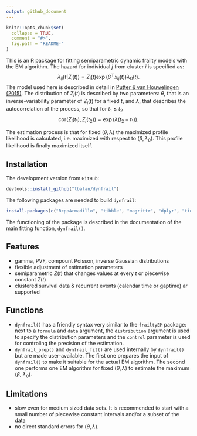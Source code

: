 ```yaml
---
output: github_document
---
```


<!-- README.md is generated from README.Rmd. Please edit that file -->

```r
knitr::opts_chunk$set(
  collapse = TRUE,
  comment = "#>",
  fig.path = "README-"
)
```

This is an R package for fitting semiparametric dynamic frailty models with the EM algorithm. The hazard for individual $j$ from cluster $i$ is specified as:
$$
\lambda_{ij}(t | Z_i(t)) = Z_i(t) \exp(\beta^\top x_{ij}(t)) \lambda_0(t).
$$
The model used here is described in detail in [Putter & van Houwelingen (2015)](https://doi.org/10.1093/biostatistics/kxv002). The distribution of $Z_i(t)$ is described by two parameters: $\theta$, that is an inverse-variability parameter of $Z_i(t)$ for a fixed $t$, and $\lambda$, that describes the autocorrelation of the process, so that for $t_1 \leq t_2$
$$
\mathrm{cor}(Z_i(t_1), Z_i(t_2)) = \exp(\lambda (t_2 - t_1)).
$$

The estimation process is that for fixed $(\theta, \lambda)$ the maximized profile likelihood is calculated, i.e. maximized with respect to $(\beta, \lambda_0)$. This profile likelihood is finally maximized itself. 

## Installation
The development version from `GitHub`:
```r
devtools::install_github("tbalan/dynfrail")
```
The following packages are needed to build `dynfrail`:
```r
install.packages(c("RcppArmadillo", "tibble", "magrittr", "dplyr", "tidyr"))
```
The functioning of the package is described in the documentation of the main fitting function, `dynfrail()`. 

## Features

- gamma, PVF, compount Poisson, inverse Gaussian distributions
- flexible adjustment of estimation parameters
- semiparametric $Z(t)$ that changes values at every $t$ or piecewise constant $Z(t)$
- clustered survival data & recurrent events (calendar time or gaptime) ar supported

## Functions

- `dynfrail()` has a friendly syntax very similar to the `frailtyEM` package: next to a `formula` and `data` argument, the `distribution` argument is used to specify the distribution parameters and the `control` parameter is used for controling the precision of the estimation.
- `dynfrail_prep()` and `dynfrail_fit()` are used internally by `dynfrail()` but are made user-available. The first one prepares the input of `dynfrail()` to make it suitable for the actual EM algorithm. The second one performs one EM algorithm for fixed $(\theta, \lambda)$ to estimate the maximum ($\beta$, $\lambda_0$). 

## Limitations

- slow even for medium sized data sets. It is recommended to start with a small number of piecewise constant intervals and/or a subset of the data
- no direct standard errors for $(\theta, \lambda)$.
